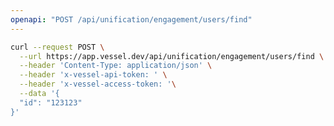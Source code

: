```yaml
---
openapi: "POST /api/unification/engagement/users/find"
---
```


<RequestExample>

```bash Request
curl --request POST \
  --url https://app.vessel.dev/api/unification/engagement/users/find \
  --header 'Content-Type: application/json' \
  --header 'x-vessel-api-token: ' \
  --header 'x-vessel-access-token: '\
  --data '{
  "id": "123123"
}'
```

</RequestExample>
